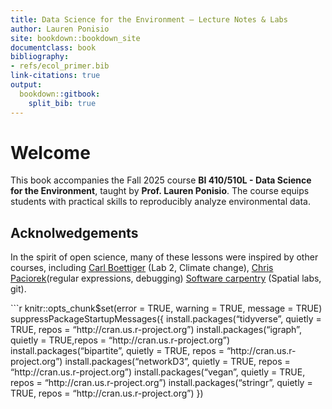 ```yaml
---
title: Data Science for the Environment — Lecture Notes & Labs
author: Lauren Ponisio
site: bookdown::bookdown_site
documentclass: book
bibliography:
- refs/ecol_primer.bib
link-citations: true
output:
  bookdown::gitbook:
    split_bib: true
---
```


# Welcome 

This book accompanies the Fall 2025 course **BI 410/510L - Data Science for the Environment**, taught by **Prof. Lauren Ponisio**. The course equips students with practical skills to reproducibly analyze environmental data.

## Acknolwedgements 

In the spirit of open science, many of these lessons were inspired by other courses, including [Carl Boettiger](https://www.carlboettiger.info/) (Lab 2, Climate change), [Chris Paciorek](https://www.stat.berkeley.edu/users/paciorek/)(regular expressions, debugging) [Software carpentry](https://software-carpentry.org/) (Spatial labs, git). 

```r
knitr::opts_chunk$set(error = TRUE, warning = TRUE, message = TRUE)
suppressPackageStartupMessages({
  install.packages("tidyverse", quietly = TRUE, repos = "http://cran.us.r-project.org")
  install.packages("igraph", quietly = TRUE,repos = "http://cran.us.r-project.org")
  install.packages("bipartite", quietly = TRUE, repos = "http://cran.us.r-project.org")
  install.packages("networkD3", quietly = TRUE, repos = "http://cran.us.r-project.org")
  install.packages("vegan", quietly = TRUE, repos = "http://cran.us.r-project.org")
  install.packages("stringr", quietly = TRUE, repos = "http://cran.us.r-project.org")
})
